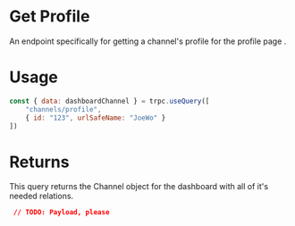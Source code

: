 # Get Profile

An endpoint specifically for getting a channel's profile for the profile page .

# Usage

```js
const { data: dashboardChannel } = trpc.useQuery([
	"channels/profile",
	{ id: "123", urlSafeName: "JoeWo" }
])
```

# Returns

This query returns the Channel object for the dashboard with all of it's needed relations.

```json
 // TODO: Payload, please
```
